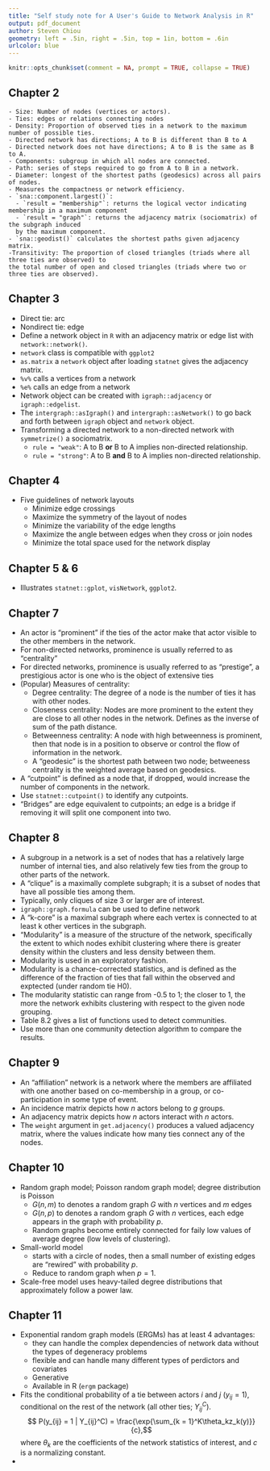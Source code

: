 ```yaml
---
title: "Self study note for A User's Guide to Network Analysis in R"
output: pdf_document
author: Steven Chiou
geometry: left = .5in, right = .5in, top = 1in, bottom = .6in
urlcolor: blue
---
```


```R
knitr::opts_chunk$set(comment = NA, prompt = TRUE, collapse = TRUE)
```

## Chapter 2
    - Size: Number of nodes (vertices or actors). 
    - Ties: edges or relations connecting nodes
    - Density: Proportion of observed ties in a network to the maximum number of possible ties.
    - Directed network has directions; A to B is different than B to A
    - Directed network does not have directions; A to B is the same as B to A.
    - Components: subgroup in which all nodes are connected. 
    - Path: series of steps required to go from A to B in a network. 
    - Diameter: longest of the shortest paths (geodesics) across all pairs of nodes.
    - Measures the compactness or network efficiency. 
    - `sna::component.largest()`: 
      - `result = "membership"`: returns the logical vector indicating membership in a maximum component 
      - `result = "graph"`: returns the adjacency matrix (sociomatrix) of the subgraph induced 
      by the maximum component.
    - `sna::geodist()` calculates the shortest paths given adjacency matrix.
    -Transitivity: The proportion of closed triangles (triads where all three ties are observed) to 
    the total number of open and closed triangles (triads where two or three ties are observed).

## Chapter 3
  - Direct tie: arc
  - Nondirect tie: edge
  - Define a network object in `R` with an adjacency matrix or edge list with `network::network()`.
  - `network` class is compatible with `ggplot2`
  - `as.matrix` a `network` object after loading `statnet` gives the adjacency matrix.
  - `%v%` calls a vertices from a network
  - `%e%` calls an edge from a network
  - Network object can be created with `igraph::adjacency` or `igraph::edgelist`.
  - The `intergraph::asIgraph()` and `intergraph::asNetwork()` to go back and forth between `igraph` object and `network` object. 
  - Transforming a directed network to a non-directed network with `symmetrize()` a sociomatrix. 
    - `rule = "weak"`: A to B **or** B to A implies non-directed relationship.
    - `rule = "strong"`: A to B **and** B to A implies non-directed relationship.
    
## Chapter 4

  - Five guidelines of network layouts
    - Minimize edge crossings
    - Maximize the symmetry of the layout of nodes
    - Minimize the variability of the edge lengths
    - Maximize the angle between edges when they cross or join nodes
    - Minimize the total space used for the network display

## Chapter 5 \& 6
  
  - Illustrates `statnet::gplot`, `visNetwork`, `ggplot2`.
  
## Chapter 7
  
  - An actor is "prominent" if the ties of the actor make that actor visible to the other members in the network.
  - For non-directed networks, prominence is usually referred to as "centrality"
  - For directed networks, prominence is usually referred to as "prestige", a prestigious actor is one who is the object of extensive ties
  - (Popular) Measures of centrality: 
    - Degree centrality: The degree of a node is the number of ties it has with other nodes.
    - Closeness centrality: Nodes are more prominent to the extent they are close to 
    all other nodes in the network. Defines as the inverse of sum of the path distance.
    - Betweenness centrality: A node with high betweenness is prominent, then that node is in a position to
    observe or control the flow of information in the network. 
    - A "geodesic" is the shortest path between two node; betweeness centrality is the weighted average based on
    geodesics.
  - A "cutpoint" is defined as a node that, if dropped, would increase the number of components in the network.
  - Use `statnet::cutpoint()` to identify any cutpoints. 
  - "Bridges" are edge equivalent to cutpoints; an edge is a bridge if removing it will 
  split one component into two.
  
## Chapter 8
  - A subgroup in a network is a set of nodes that has a relatively large number of internal ties, 
  and also relatively few ties from the group to other parts of the network.
  - A "clique" is a maximally complete subgraph; it is a subset of nodes that have all possible ties among them. 
  - Typically, only cliques of size 3 or larger are of interest. 
  - `igraph::graph.formula` can be used to define network
  - A "k-core" is a maximal subgraph where each vertex is connected to at least k other vertices in the subgraph.
  - "Modularity" is a measure of the structure of the network, 
  specifically the extent to which nodes exhibit clustering where there is greater density within
  the clusters and less density between them. 
  - Modularity is used in an exploratory fashion. 
  - Modularity is a chance-corrected statistics, and is defined as the difference of the fraction of 
  ties that fall within the observed and exptected (under random tie H0).
  - The modularity statistic can range from -0.5 to 1; the closer to 1, the more the network 
  exhibits clustering with respect to the given node grouping. 
  - Table 8.2 gives a list of functions used to detect communities.
  - Use more than one community detection algorithm to compare the results.
  
## Chapter 9
  - An "affiliation" network is a network where the members are affiliated with 
  one another based on co-membership in a group, 
  or co-participation in some type of event. 
  - An incidence matrix depicts how $n$ actors belong to $g$ groups. 
  - An adjacency matrix depicts how $n$ actors interact with $n$ actors.
  - The `weight` argument in `get.adjacency()` produces a valued adjacency matrix, 
  where the values indicate how many ties connect any of the nodes.

## Chapter 10 
  - Random graph model; Poisson random graph model; degree distribution is Poisson
    - $G(n, m)$ to denotes a random graph $G$ with $n$ vertices and $m$ edges
    - $G(n, p)$ to denotes a random graph $G$ with $n$ vertices, 
    each edge appears in the graph with probability $p$.
    - Random graphs become entirely connected for faily low values of average degree 
    (low levels of clustering). 
  - Small-world model
    - starts with a circle of nodes, then a small number of existing edges are "rewired" with probability $p$.
    - Reduce to random graph when $p = 1$.
  - Scale-free model uses heavy-tailed degree distributions that approximately follow a power law.
  
## Chapter 11
  - Exponential random graph models (ERGMs) has at least 4 advantages:
    - they can handle the complex dependencies of network data without the types of degeneracy problems
    - flexible and can handle many different types of perdictors and covariates
    - Generative
    - Available in R (`ergm` package)
  - Fits the conditional probability of a tie between actors $i$ and $j$ ($y_{ij} = 1$), 
  conditional on the rest of the network (all other ties; $Y_{ij}^C$).
  $$ P(y_{ij} = 1 | Y_{ij}^C) = \frac{\exp{\sum_{k = 1}^K\theta_kz_k(y)}}{c},$$
  where $\theta_k$ are the coefficients of the network statistics of interest, 
  and $c$ is a normalizing constant. 
  - 

  